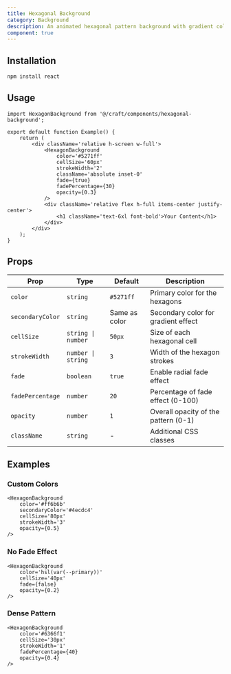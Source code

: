 ```yaml
---
title: Hexagonal Background
category: Background
description: An animated hexagonal pattern background with gradient colors and fade effects
component: true
---
```



<HexagonalBackgroundDemo />

## Installation

```bash
npm install react
```

## Usage

```tsx
import HexagonBackground from '@/craft/components/hexagonal-background';

export default function Example() {
	return (
		<div className='relative h-screen w-full'>
			<HexagonBackground
				color='#5271ff'
				cellSize='60px'
				strokeWidth='2'
				className='absolute inset-0'
				fade={true}
				fadePercentage={30}
				opacity={0.3}
			/>
			<div className='relative flex h-full items-center justify-center'>
				<h1 className='text-6xl font-bold'>Your Content</h1>
			</div>
		</div>
	);
}
```

## Props

| Prop             | Type               | Default       | Description                          |
| ---------------- | ------------------ | ------------- | ------------------------------------ |
| `color`          | `string`           | `#5271ff`     | Primary color for the hexagons       |
| `secondaryColor` | `string`           | Same as color | Secondary color for gradient effect  |
| `cellSize`       | `string \| number` | `50px`        | Size of each hexagonal cell          |
| `strokeWidth`    | `number \| string` | `3`           | Width of the hexagon strokes         |
| `fade`           | `boolean`          | `true`        | Enable radial fade effect            |
| `fadePercentage` | `number`           | `20`          | Percentage of fade effect (0-100)    |
| `opacity`        | `number`           | `1`           | Overall opacity of the pattern (0-1) |
| `className`      | `string`           | -             | Additional CSS classes               |

## Examples

### Custom Colors

```tsx
<HexagonBackground
	color='#ff6b6b'
	secondaryColor='#4ecdc4'
	cellSize='80px'
	strokeWidth='3'
	opacity={0.5}
/>
```

### No Fade Effect

```tsx
<HexagonBackground
	color='hsl(var(--primary))'
	cellSize='40px'
	fade={false}
	opacity={0.2}
/>
```

### Dense Pattern

```tsx
<HexagonBackground
	color='#6366f1'
	cellSize='30px'
	strokeWidth='1'
	fadePercentage={40}
	opacity={0.4}
/>
```
